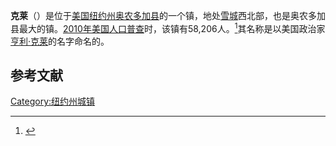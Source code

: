 {{Infobox settlement
|official_name            = 克莱
|settlement_type          = 镇
|nickname                 =
|motto                    =

<!-- Images -->
|image_skyline            = Claytownhall2.jpg
|imagesize                = 
|image_caption            = 克莱镇政厅
|image_flag               = 
|image_seal               =

<!-- Maps -->
|image_map                = Onondaga County New York incorporated and unincorporated areas Clay highlighted.svg
|mapsize                  = 260px
|map_caption              =

<!-- Location -->
|coordinates_region       = US-NY
|subdivision_type         = [[国家|国家]]
|subdivision_name         = [[美国|美国]]
|subdivision_type1        = [[美国行政区划|州]]
|subdivision_name1        = [[纽约州|纽约州]]
|subdivision_type2        = [[纽约州行政区划|县]]
|subdivision_name2        = [[奥农多加县|奥农多加县]]
|established_title        = 
|established_date         =

<!-- Area -->
|unit_pref  =  Imperial
|area_footnotes           = 
|area_magnitude           = 
|area_total_km2           = 126.4
|area_land_km2            = 124.3
|area_water_km2           = 2.0
|area_total_sq_mi         = 48.8
|area_land_sq_mi          = 48.0
|area_water_sq_mi         = 0.8

<!-- Population -->
|population_as_of         = [[2010年美国人口普查|2010]]
|population_footnotes     = 
|population_total         = 58,206
|population_density_km2   = 
|population_density_sq_mi =

<!-- General information -->
|timezone                 = [[美国东部时间|美国东部时间]]
|utc_offset               = -5
|timezone_DST             = EDT
|utc_offset_DST           = -4
|elevation_footnotes      = 
|elevation_m              = 115
|elevation_ft             = 377
|coordinates_display      = inline,title
|coordinates_type         = region:US_type:city
|latd = 43 |latm = 9 |lats = 2 |latNS = N
|longd = 76 |longm = 11 |longs = 39 |longEW = W

<!-- Area/postal codes & others -->
|postal_code_type         = [[美国邮政编码|邮政编码]]
|postal_code              = 13041
|area_code                = [[美国电话区号315|315]]
|website                  = 
|footnotes                = 
}}
'''克莱'''（{{lang-en|Clay}}）是位于[[美国|美国]][[纽约州|纽约州]][[奥农多加县|奥农多加县]]的一个镇，地处[[雪城|雪城]]西北部，也是奥农多加县最大的镇。[[2010年美国人口普查|2010年美国人口普查]]时，该镇有58,206人。<ref name>{{cite web|url=http://factfinder2.census.gov|publisher=[[United_States_Census_Bureau|United States Census Bureau]]|title=American FactFinder|accessdate=2020-09-30|archive-date=2013-09-11|archive-url=https://web.archive.org/web/20130911234518/http://factfinder2.census.gov/|dead-url=no}}</ref>其名称是以美国政治家[[亨利·克莱|亨利·克莱]]的名字命名的。

== 参考文献 ==
{{reflist}}

{{NY-stub}}
[[Category:纽约州城镇|Category:纽约州城镇]]